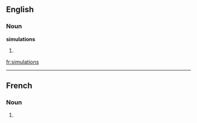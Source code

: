==English==

===Noun===
'''simulations'''

# {{plural of|[[simulation]]}}

[[fr:simulations]]

----
==French==

===Noun===
{{infl|fr|plural}} {{f|p}}

# {{plural of|simulation|lang=French}}


{{rfc-auto}}